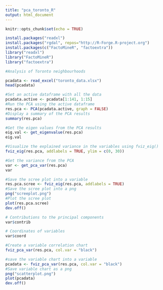 ---
title: "pca_toronto_R"
output: html_document
---

```{r setup, include=FALSE}
knitr::opts_chunk$set(echo = TRUE)
```

```{r}
install.packages("readxl")
install.packages("rgdal", repos="http://R-Forge.R-project.org")
install.packages(c("FactoMineR", "factoextra"))
library("readxl")
library("FactoMineR")
library("factoextra")
```

```{r}
#Analysis of Toronto neighbourhoods
```

```{r}
pcadata <- read_excel("toronto_data.xlsx")
head(pcadata)
```

```{r}
#Set an active dataframe with all the data 
pcadata.active <- pcadata[1:141, 1:15]
#Run the PCA using the active dataframe
res.pca <- PCA(pcadata.active, graph = FALSE)
#Display a summary of the PCA results
summary(res.pca)
```

```{r}
#Get the eigen values from the PCA results
eig.val <- get_eigenvalue(res.pca)
eig.val
```

```{r}
#Visualize the explained variance in the variables using fviz_eig()
fviz_eig(res.pca, addlabels = TRUE, ylim = c(0, 30))
```

```{r}
#Get the variance from the PCA
var <- get_pca_var(res.pca)
var
```

```{r}
#Save the scree plot into a variable
res.pca.scree <- fviz_eig(res.pca, addlabels = TRUE)
#Save the scree plot into a png
png("screeplot.png")
#Plot the scree plot
plot(res.pca.scree)
dev.off()
```

```{r}
# Contributions to the principal components
var$contrib
```

```{r}
# Coordinates of variables
var$coord
```

```{r}
#Create a variable correlation chart
fviz_pca_var(res.pca, col.var = "black")
```

```{r}
#save the variable chart into a variable
pcadata <- fviz_pca_var(res.pca, col.var = "black")
#Save variable chart as a png
png("scatterplot.png")
plot(pcadata)
dev.off()
```